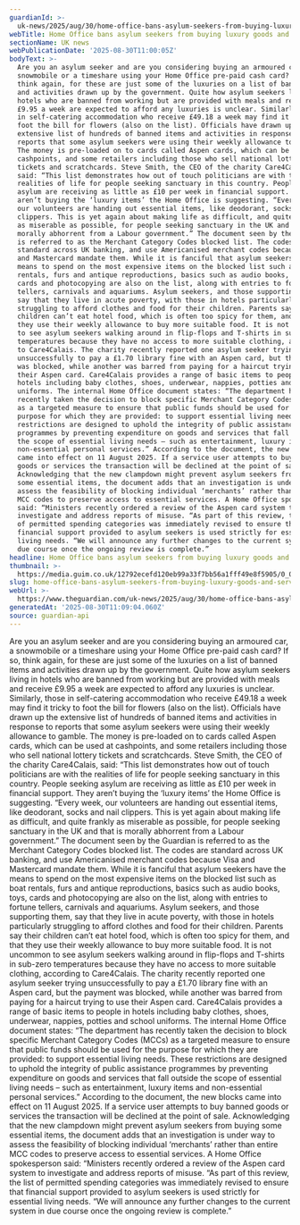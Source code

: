 ```yaml
---
guardianId: >-
  uk-news/2025/aug/30/home-office-bans-asylum-seekers-from-buying-luxury-goods-and-services
webTitle: Home Office bans asylum seekers from buying luxury goods and services
sectionName: UK news
webPublicationDate: '2025-08-30T11:00:05Z'
bodyText: >-
  Are you an asylum seeker and are you considering buying an armoured car, a
  snowmobile or a timeshare using your Home Office pre-paid cash card? If so,
  think again, for these are just some of the luxuries on a list of banned items
  and activities drawn up by the government. Quite how asylum seekers living in
  hotels who are banned from working but are provided with meals and receive
  £9.95 a week are expected to afford any luxuries is unclear. Similarly, those
  in self-catering accommodation who receive £49.18 a week may find it tricky to
  foot the bill for flowers (also on the list). Officials have drawn up the
  extensive list of hundreds of banned items and activities in response to
  reports that some asylum seekers were using their weekly allowance to gamble.
  The money is pre-loaded on to cards called Aspen cards, which can be used at
  cashpoints, and some retailers including those who sell national lottery
  tickets and scratchcards. Steve Smith, the CEO of the charity Care4Calais,
  said: “This list demonstrates how out of touch politicians are with the
  realities of life for people seeking sanctuary in this country. People seeking
  asylum are receiving as little as £10 per week in financial support. They
  aren’t buying the ‘luxury items’ the Home Office is suggesting. “Every week,
  our volunteers are handing out essential items, like deodorant, socks and nail
  clippers. This is yet again about making life as difficult, and quite frankly
  as miserable as possible, for people seeking sanctuary in the UK and that is
  morally abhorrent from a Labour government.” The document seen by the Guardian
  is referred to as the Merchant Category Codes blocked list. The codes are
  standard across UK banking, and use Americanised merchant codes because Visa
  and Mastercard mandate them. While it is fanciful that asylum seekers have the
  means to spend on the most expensive items on the blocked list such as boat
  rentals, furs and antique reproductions, basics such as audio books, toys,
  cards and photocopying are also on the list, along with entries to fortune
  tellers, carnivals and aquariums. Asylum seekers, and those supporting them,
  say that they live in acute poverty, with those in hotels particularly
  struggling to afford clothes and food for their children. Parents say their
  children can’t eat hotel food, which is often too spicy for them, and that
  they use their weekly allowance to buy more suitable food. It is not uncommon
  to see asylum seekers walking around in flip-flops and T-shirts in sub-zero
  temperatures because they have no access to more suitable clothing, according
  to Care4Calais. The charity recently reported one asylum seeker trying
  unsuccessfully to pay a £1.70 library fine with an Aspen card, but the payment
  was blocked, while another was barred from paying for a haircut trying to use
  their Aspen card. Care4Calais provides a range of basic items to people in
  hotels including baby clothes, shoes, underwear, nappies, potties and school
  uniforms. The internal Home Office document states: “The department has
  recently taken the decision to block specific Merchant Category Codes (MCCs)
  as a targeted measure to ensure that public funds should be used for the
  purpose for which they are provided: to support essential living needs. These
  restrictions are designed to uphold the integrity of public assistance
  programmes by preventing expenditure on goods and services that fall outside
  the scope of essential living needs – such as entertainment, luxury items and
  non-essential personal services.” According to the document, the new blocks
  came into effect on 11 August 2025. If a service user attempts to buy banned
  goods or services the transaction will be declined at the point of sale.
  Acknowledging that the new clampdown might prevent asylum seekers from buying
  some essential items, the document adds that an investigation is under way to
  assess the feasibility of blocking individual ‘merchants’ rather than entire
  MCC codes to preserve access to essential services. A Home Office spokesperson
  said: “Ministers recently ordered a review of the Aspen card system to
  investigate and address reports of misuse. “As part of this review, the list
  of permitted spending categories was immediately revised to ensure that
  financial support provided to asylum seekers is used strictly for essential
  living needs. “We will announce any further changes to the current system in
  due course once the ongoing review is complete.”
headline: Home Office bans asylum seekers from buying luxury goods and services
thumbnail: >-
  https://media.guim.co.uk/12792ecefd120eb99a33f7bb56a1fff49e8f5905/0_0_854_683/500.jpg
slug: home-office-bans-asylum-seekers-from-buying-luxury-goods-and-services
webUrl: >-
  https://www.theguardian.com/uk-news/2025/aug/30/home-office-bans-asylum-seekers-from-buying-luxury-goods-and-services
generatedAt: '2025-08-30T11:09:04.060Z'
source: guardian-api
---
```

Are you an asylum seeker and are you considering buying an armoured car, a snowmobile or a timeshare using your Home Office pre-paid cash card? If so, think again, for these are just some of the luxuries on a list of banned items and activities drawn up by the government. Quite how asylum seekers living in hotels who are banned from working but are provided with meals and receive £9.95 a week are expected to afford any luxuries is unclear. Similarly, those in self-catering accommodation who receive £49.18 a week may find it tricky to foot the bill for flowers (also on the list). Officials have drawn up the extensive list of hundreds of banned items and activities in response to reports that some asylum seekers were using their weekly allowance to gamble. The money is pre-loaded on to cards called Aspen cards, which can be used at cashpoints, and some retailers including those who sell national lottery tickets and scratchcards. Steve Smith, the CEO of the charity Care4Calais, said: “This list demonstrates how out of touch politicians are with the realities of life for people seeking sanctuary in this country. People seeking asylum are receiving as little as £10 per week in financial support. They aren’t buying the ‘luxury items’ the Home Office is suggesting. “Every week, our volunteers are handing out essential items, like deodorant, socks and nail clippers. This is yet again about making life as difficult, and quite frankly as miserable as possible, for people seeking sanctuary in the UK and that is morally abhorrent from a Labour government.” The document seen by the Guardian is referred to as the Merchant Category Codes blocked list. The codes are standard across UK banking, and use Americanised merchant codes because Visa and Mastercard mandate them. While it is fanciful that asylum seekers have the means to spend on the most expensive items on the blocked list such as boat rentals, furs and antique reproductions, basics such as audio books, toys, cards and photocopying are also on the list, along with entries to fortune tellers, carnivals and aquariums. Asylum seekers, and those supporting them, say that they live in acute poverty, with those in hotels particularly struggling to afford clothes and food for their children. Parents say their children can’t eat hotel food, which is often too spicy for them, and that they use their weekly allowance to buy more suitable food. It is not uncommon to see asylum seekers walking around in flip-flops and T-shirts in sub-zero temperatures because they have no access to more suitable clothing, according to Care4Calais. The charity recently reported one asylum seeker trying unsuccessfully to pay a £1.70 library fine with an Aspen card, but the payment was blocked, while another was barred from paying for a haircut trying to use their Aspen card. Care4Calais provides a range of basic items to people in hotels including baby clothes, shoes, underwear, nappies, potties and school uniforms. The internal Home Office document states: “The department has recently taken the decision to block specific Merchant Category Codes (MCCs) as a targeted measure to ensure that public funds should be used for the purpose for which they are provided: to support essential living needs. These restrictions are designed to uphold the integrity of public assistance programmes by preventing expenditure on goods and services that fall outside the scope of essential living needs – such as entertainment, luxury items and non-essential personal services.” According to the document, the new blocks came into effect on 11 August 2025. If a service user attempts to buy banned goods or services the transaction will be declined at the point of sale. Acknowledging that the new clampdown might prevent asylum seekers from buying some essential items, the document adds that an investigation is under way to assess the feasibility of blocking individual ‘merchants’ rather than entire MCC codes to preserve access to essential services. A Home Office spokesperson said: “Ministers recently ordered a review of the Aspen card system to investigate and address reports of misuse. “As part of this review, the list of permitted spending categories was immediately revised to ensure that financial support provided to asylum seekers is used strictly for essential living needs. “We will announce any further changes to the current system in due course once the ongoing review is complete.”
